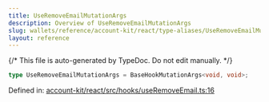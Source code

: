 ```yaml
---
title: UseRemoveEmailMutationArgs
description: Overview of UseRemoveEmailMutationArgs
slug: wallets/reference/account-kit/react/type-aliases/UseRemoveEmailMutationArgs
layout: reference
---
```


{/* This file is auto-generated by TypeDoc. Do not edit manually. */}

```ts
type UseRemoveEmailMutationArgs = BaseHookMutationArgs<void, void>;
```

Defined in: [account-kit/react/src/hooks/useRemoveEmail.ts:16](https://github.com/alchemyplatform/aa-sdk/blob/17aad1f572375d42a06c7e3238078a88a435d459/account-kit/react/src/hooks/useRemoveEmail.ts#L16)
